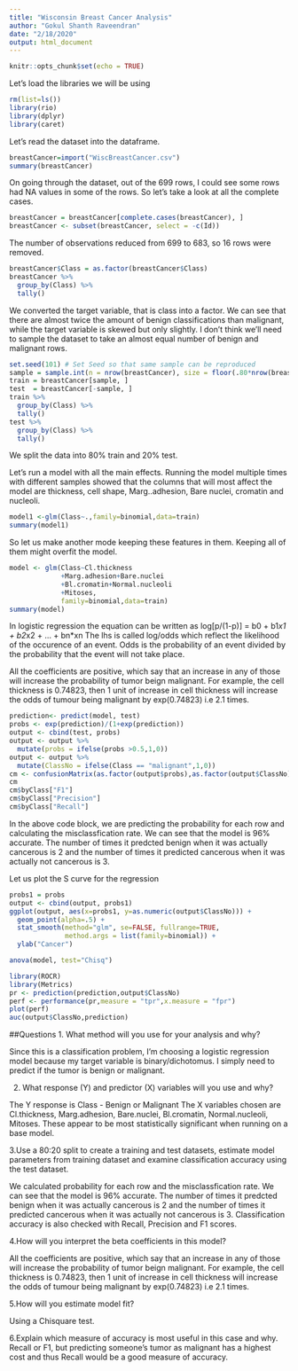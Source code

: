 ```yaml
---
title: "Wisconsin Breast Cancer Analysis"
author: "Gokul Shanth Raveendran"
date: "2/18/2020"
output: html_document
---
```


```r
knitr::opts_chunk$set(echo = TRUE)
```

Let's load the libraries we will be using
```r
rm(list=ls())
library(rio)
library(dplyr)
library(caret)
```

Let's read the dataset into the dataframe.
```r
breastCancer=import("WiscBreastCancer.csv")
summary(breastCancer)
```

On going through the dataset, out of the 699 rows, I could see some rows had NA values in some of the rows. So let's take a look at all the complete cases.

```r
breastCancer = breastCancer[complete.cases(breastCancer), ]
breastCancer <- subset(breastCancer, select = -c(Id))
```

The number of observations reduced from 699 to 683, so 16 rows were removed.

```r
breastCancer$Class = as.factor(breastCancer$Class)
breastCancer %>% 
  group_by(Class) %>% 
  tally()
```

We converted the target variable, that is class into a factor. We can see that there are almost twice the amount of benign classifications than malignant, while the target variable is skewed but only slightly. I don't think we'll need to sample the dataset to take an almost equal number of benign and malignant rows.

```r
set.seed(101) # Set Seed so that same sample can be reproduced
sample = sample.int(n = nrow(breastCancer), size = floor(.80*nrow(breastCancer)), replace = F)
train = breastCancer[sample, ]
test  = breastCancer[-sample, ]
train %>% 
  group_by(Class) %>% 
  tally()
test %>% 
  group_by(Class) %>% 
  tally()
```

We split the data into 80% train and 20% test.

Let's run a model with all the main effects. Running the model multiple times with different samples showed that the columns that will most affect the model are thickness, cell shape, Marg..adhesion, Bare nuclei, cromatin and nucleoli.

```r
model1 <-glm(Class~.,family=binomial,data=train)
summary(model1)
```

So let us make another mode keeping these features in them. Keeping all of them might overfit the model.

```r
model <- glm(Class~Cl.thickness
             +Marg.adhesion+Bare.nuclei
             +Bl.cromatin+Normal.nucleoli
             +Mitoses,
             family=binomial,data=train)
summary(model)
```

In logistic regression the equation can be written as log[p/(1-p)] = b0 + b1*x1 + b2*x2 + ... + bn*xn
The lhs is called log/odds which reflect the likelihood of the occurence of an event. Odds is the probability of an event divided by the probability that the event will not take place.

All the coefficients are positive, which say that an increase in any of those will increase the probability of tumor beign malignant.
For example, the cell thickness is 0.74823, then 1 unit of increase in cell thickness will increase the odds of tumour being malignant by exp(0.74823) i.e 2.1 times.

```r
prediction<- predict(model, test)
probs <- exp(prediction)/(1+exp(prediction))
output <- cbind(test, probs)
output <- output %>%
  mutate(probs = ifelse(probs >0.5,1,0))
output <- output %>%
  mutate(ClassNo = ifelse(Class == "malignant",1,0))
cm <- confusionMatrix(as.factor(output$probs),as.factor(output$ClassNo))
cm
cm$byClass["F1"]
cm$byClass["Precision"] 
cm$byClass["Recall"] 
```

In the above code block, we are predicting the probability for each row and calculating the misclassfication rate.
We can see that the model is 96% accurate. The number of times it predcted benign when it was actually cancerous is 2 and the number of times it predicted cancerous when it was actually not cancerous is 3.

Let us plot the S curve for the regression
```r
probs1 = probs
output <- cbind(output, probs1)
ggplot(output, aes(x=probs1, y=as.numeric(output$ClassNo))) + 
  geom_point(alpha=.5) +
  stat_smooth(method="glm", se=FALSE, fullrange=TRUE, 
              method.args = list(family=binomial)) + 
  ylab("Cancer")
```

```r
anova(model, test="Chisq")
```

```r
library(ROCR)
library(Metrics)
pr <- prediction(prediction,output$ClassNo)
perf <- performance(pr,measure = "tpr",x.measure = "fpr")
plot(perf)
auc(output$ClassNo,prediction)


```

##Questions
1. What method will you use for your analysis and why?

Since this is a classification problem, I'm choosing a logistic regression model because my target variable is binary/dichotomus. I simply need to predict if the tumor is benign or malignant.

2. What response (Y) and predictor (X) variables will you use and why?

The Y response is Class - Benign or Malignant
The X variables chosen are Cl.thickness, Marg.adhesion, Bare.nuclei, Bl.cromatin, Normal.nucleoli, Mitoses. These appear to be most statistically significant when running on a base model.

3.Use a 80:20 split to create a training and test datasets, estimate model parameters from training dataset and examine classification accuracy using the test dataset.

We calculated probability for each row and the misclassfication rate.
We can see that the model is 96% accurate. The number of times it predcted benign when it was actually cancerous is 2 and the number of times it predicted cancerous when it was actually not cancerous is 3.
Classification accuracy is also checked with Recall, Precision and F1 scores.

4.How will you interpret the beta coefficients in this model?

All the coefficients are positive, which say that an increase in any of those will increase the probability of tumor beign malignant.
For example, the cell thickness is 0.74823, then 1 unit of increase in cell thickness will increase the odds of tumour being malignant by exp(0.74823) i.e 2.1 times.

5.How will you estimate model fit?

Using a Chisquare test.

6.Explain which measure of accuracy is most useful in this case and why.
Recall or F1, but predicting someone's tumor as malignant has a highest cost and thus Recall would be a good measure of accuracy.